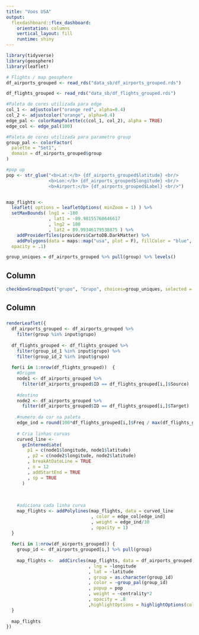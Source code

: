 ```yaml
---
title: "Voos USA"
output: 
  flexdashboard::flex_dashboard:
    orientation: columns
    vertical_layout: fill
    runtime: shiny
---
```



```r
library(tidyverse)
library(geosphere)
library(leaflet)

# Flights / map geosphere
df_airports_grouped <- read_rds("data_sb/df_airports_grouped.rds")

df_flights_grouped <- read_rds("data_sb/df_flights_grouped.rds")

#Paleta de cores utilizada para edge 
col_1 <- adjustcolor("orange red", alpha=0.4)
col_2 <- adjustcolor("orange", alpha=0.4)
edge_pal <- colorRampPalette(c(col_1, col_2), alpha = TRUE)
edge_col <- edge_pal(100)

#Paleta de cores utilizada para parametro group
group_pal <- colorFactor(
  palette = "Set1",
  domain = df_airports_grouped$group
)

#pop up
pop <- str_glue("<b>Lat:</b> {df_airports_grouped$latitude} <br/>
                <b>Lon:</b> {df_airports_grouped$longitude} <br/>
                <b>Airport:</b> {df_airports_grouped$Label} <br/>")


map_flights <-
  leaflet( options = leafletOptions( minZoom = 1) ) %>%
  setMaxBounds( lng1 = -180
                , lat1 = -89.98155760646617
                , lng2 = 180
                , lat2 = 89.99346179538875 ) %>%
    addProviderTiles(providers$CartoDB.DarkMatter) %>%
    addPolygons(data = maps::map("usa", plot = F), fillColor = "blue",
  opacity = .1)

group_uniques = df_airports_grouped %>% pull(group) %>% levels()
```

## Column {.sidebar}

```r
checkboxGroupInput("grupo", "Grupo", choices=group_uniques, selected = group_uniques)
```

## Column {data-width=650}

### 

```r
renderLeaflet({
  df_airports_grouped <- df_airports_grouped %>%
    filter(group %in% input$grupo)
  
  df_flights_grouped <- df_flights_grouped %>%
    filter(group_id_1 %in% input$grupo) %>%
    filter(group_id_2 %in% input$grupo)
  
  for(i in 1:nrow(df_flights_grouped))  {
    #Origem
    node1 <- df_airports_grouped %>% 
      filter(df_airports_grouped$ID == df_flights_grouped[i,]$Source)
    
    #destino
    node2 <- df_airports_grouped %>%
      filter(df_airports_grouped$ID == df_flights_grouped[i,]$Target)
    
    #numero da cor na paleta
    edge_ind = round(100*df_flights_grouped[i,]$Freq / max(df_flights_grouped$Freq))
    
    # Cria linhas curvas
    curved_line <-
      gcIntermediate(
        p1 = c(node1$longitude, node1$latitude)
        , p2 = c(node2$longitude, node2$latitude)
        , breakAtDateLine = TRUE
        , n = 12
        , addStartEnd = TRUE
        , sp = TRUE
      )
    
    
    
    #adiciona cada linha curva
    map_flights <- addPolylines(map_flights, data = curved_line
                                , color = edge_col[edge_ind]
                                , weight = edge_ind/30
                                , opacity = 1)
  }
  
  for(i in 1:nrow(df_airports_grouped)) {
    group_id <- df_airports_grouped[i,] %>% pull(group)
    
    map_flights <-  addCircles(map_flights, data = df_airports_grouped[i,]
                               , lng = ~longitude
                               , lat = ~latitude
                               , group = as.character(group_id)
                               , color = ~group_pal(group_id)
                               , popup = pop
                               , weight = ~centrality*2
                               , opacity = .8
                               ,highlightOptions = highlightOptions(color = "yellow", bringToFront = TRUE))
  }
  
  map_flights
})
```

